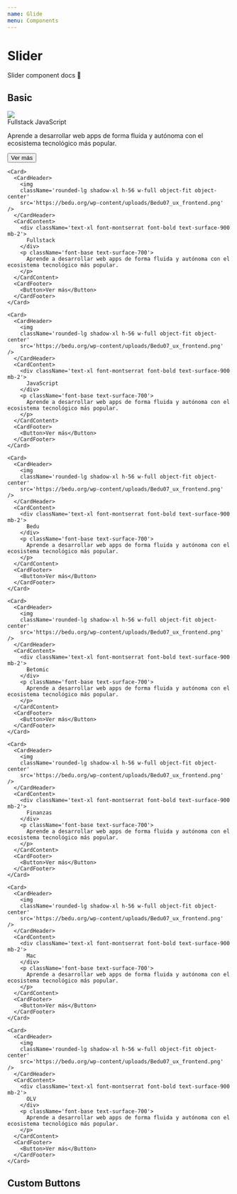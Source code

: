 ```yaml
---
name: Glide
menu: Components
---
```



# Slider

Slider component docs 📄

<Props of={GlideContainer} />

## Basic 

<Playground>
  <GlideContainer
    element='glide'
    type='carousel'
    startAt={0}
    perView={4}
    focusAt={0}
    gap={20}
    autoplay={false}
    hoverpause={false}
    keyboard={true}
    bound={true}
    rewind={true}
    breakpoints={
      {
        1200: {
          perView: 3,
        },
        930: {
          perView: 2,
        },
        660: {
          perView: 1,
        },
      }
    }
    dots
    >
    <Card>
      <CardHeader>
        <img
        className='rounded-lg shadow-xl h-56 w-full object-fit object-center'
        src='https://bedu.org/wp-content/uploads/Bedu07_ux_frontend.png' />
      </CardHeader>
      <CardContent>
        <div className='text-xl font-montserrat font-bold text-surface-900 mb-2'>
          Fullstack JavaScript
        </div>
        <p className='font-base text-surface-700'>
          Aprende a desarrollar web apps de forma fluida y autónoma con el ecosistema tecnológico más popular.
        </p>
      </CardContent>
      <CardFooter>
        <Button>Ver más</Button>
      </CardFooter>
    </Card>

    <Card>
      <CardHeader>
        <img
        className='rounded-lg shadow-xl h-56 w-full object-fit object-center'
        src='https://bedu.org/wp-content/uploads/Bedu07_ux_frontend.png' />
      </CardHeader>
      <CardContent>
        <div className='text-xl font-montserrat font-bold text-surface-900 mb-2'>
          Fullstack
        </div>
        <p className='font-base text-surface-700'>
          Aprende a desarrollar web apps de forma fluida y autónoma con el ecosistema tecnológico más popular.
        </p>
      </CardContent>
      <CardFooter>
        <Button>Ver más</Button>
      </CardFooter>
    </Card>

    <Card>
      <CardHeader>
        <img
        className='rounded-lg shadow-xl h-56 w-full object-fit object-center'
        src='https://bedu.org/wp-content/uploads/Bedu07_ux_frontend.png' />
      </CardHeader>
      <CardContent>
        <div className='text-xl font-montserrat font-bold text-surface-900 mb-2'>
          JavaScript
        </div>
        <p className='font-base text-surface-700'>
          Aprende a desarrollar web apps de forma fluida y autónoma con el ecosistema tecnológico más popular.
        </p>
      </CardContent>
      <CardFooter>
        <Button>Ver más</Button>
      </CardFooter>
    </Card>

    <Card>
      <CardHeader>
        <img
        className='rounded-lg shadow-xl h-56 w-full object-fit object-center'
        src='https://bedu.org/wp-content/uploads/Bedu07_ux_frontend.png' />
      </CardHeader>
      <CardContent>
        <div className='text-xl font-montserrat font-bold text-surface-900 mb-2'>
          Bedu
        </div>
        <p className='font-base text-surface-700'>
          Aprende a desarrollar web apps de forma fluida y autónoma con el ecosistema tecnológico más popular.
        </p>
      </CardContent>
      <CardFooter>
        <Button>Ver más</Button>
      </CardFooter>
    </Card>

    <Card>
      <CardHeader>
        <img
        className='rounded-lg shadow-xl h-56 w-full object-fit object-center'
        src='https://bedu.org/wp-content/uploads/Bedu07_ux_frontend.png' />
      </CardHeader>
      <CardContent>
        <div className='text-xl font-montserrat font-bold text-surface-900 mb-2'>
          Betomic
        </div>
        <p className='font-base text-surface-700'>
          Aprende a desarrollar web apps de forma fluida y autónoma con el ecosistema tecnológico más popular.
        </p>
      </CardContent>
      <CardFooter>
        <Button>Ver más</Button>
      </CardFooter>
    </Card>

    <Card>
      <CardHeader>
        <img
        className='rounded-lg shadow-xl h-56 w-full object-fit object-center'
        src='https://bedu.org/wp-content/uploads/Bedu07_ux_frontend.png' />
      </CardHeader>
      <CardContent>
        <div className='text-xl font-montserrat font-bold text-surface-900 mb-2'>
          Finanzas
        </div>
        <p className='font-base text-surface-700'>
          Aprende a desarrollar web apps de forma fluida y autónoma con el ecosistema tecnológico más popular.
        </p>
      </CardContent>
      <CardFooter>
        <Button>Ver más</Button>
      </CardFooter>
    </Card>

    <Card>
      <CardHeader>
        <img
        className='rounded-lg shadow-xl h-56 w-full object-fit object-center'
        src='https://bedu.org/wp-content/uploads/Bedu07_ux_frontend.png' />
      </CardHeader>
      <CardContent>
        <div className='text-xl font-montserrat font-bold text-surface-900 mb-2'>
          Mac
        </div>
        <p className='font-base text-surface-700'>
          Aprende a desarrollar web apps de forma fluida y autónoma con el ecosistema tecnológico más popular.
        </p>
      </CardContent>
      <CardFooter>
        <Button>Ver más</Button>
      </CardFooter>
    </Card>

    <Card>
      <CardHeader>
        <img
        className='rounded-lg shadow-xl h-56 w-full object-fit object-center'
        src='https://bedu.org/wp-content/uploads/Bedu07_ux_frontend.png' />
      </CardHeader>
      <CardContent>
        <div className='text-xl font-montserrat font-bold text-surface-900 mb-2'>
          OLV
        </div>
        <p className='font-base text-surface-700'>
          Aprende a desarrollar web apps de forma fluida y autónoma con el ecosistema tecnológico más popular.
        </p>
      </CardContent>
      <CardFooter>
        <Button>Ver más</Button>
      </CardFooter>
    </Card>
  </GlideContainer>
</Playground>

## Custom Buttons

<Playground>
  <CustomGlide />
</Playground>
